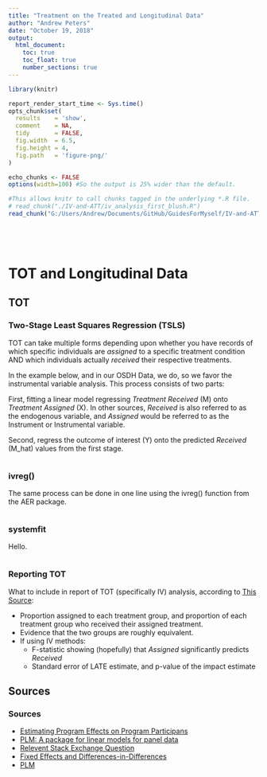 ```yaml
---
title: "Treatment on the Treated and Longitudinal Data"
author: "Andrew Peters"
date: "October 19, 2018"
output: 
  html_document:
    toc: true
    toc_float: true
    number_sections: true
---
```


```r
library(knitr)
```

<!-- Set the report-wide options, and point to the external code file. -->
```r
report_render_start_time <- Sys.time()
opts_chunk$set(
  results    = 'show',
  comment    = NA,
  tidy       = FALSE,
  fig.width  = 6.5,
  fig.height = 4,
  fig.path   = 'figure-png/'
)

echo_chunks <- FALSE
options(width=100) #So the output is 25% wider than the default.

#This allows knitr to call chunks tagged in the underlying *.R file.
# read_chunk("./IV-and-ATT/iv_analysis_first_blush.R")
read_chunk("G:/Users/Andrew/Documents/GitHub/GuidesForMyself/IV-and-ATT/iv_analysis_first_blush.R")


```

<!-- Load 'sourced' R files.  Suppress the output when loading sources. -->
```r
```

<!-- Load R packages. Suppress the output when loading packages. -->
```r
```

<!-- Load any global functions and variables declared in the R file.  Suppress the output. -->
```r
```

<!-- Tweak the datasets.   -->
```r
```

TOT and Longitudinal Data {.tabset .tabset-fade}
=============================


TOT
-----------------------------
### Two-Stage Least Squares Regression (TSLS)

TOT can take multiple forms depending upon whether you have records of which specific individuals are *assigned* to a specific treatment condition AND which individuals actually *received* their respective treatments.  

In the example below, and in our OSDH Data, we do, so we favor the instrumental variable analysis. This process consists of two parts:

First, fitting a linear model regressing *Treatment Received* (M) onto *Treatment Assigned* (X). In other sources, *Received* is also referred to as the endogenous variable, and *Assigned* would be referred to as the Instrument or Instrumental variable. 

Second, regress the outcome of interest (Y) onto the predicted *Received* (M_hat) values from the first stage.

```r
```


### ivreg()

The same process can be done in one line using the ivreg() function from the AER package.
```r
```

### systemfit

Hello.
```r
```


###  Reporting TOT
What to include in report of TOT (specifically IV) analysis, according to [This Source](https://www.hhs.gov/ash/oah/sites/default/files/estimating-program-effects-on-program-participants-brief.pdf): 

  + Proportion assigned to each treatment group, and proportion of each treatment group who received their assigned treatment.
  + Evidence that the two groups are roughly equivalent. 
  + If using IV methods:
    + F-statistic showing (hopefully) that *Assigned* significantly predicts *Received*
    + Standard error of LATE estimate, and p-value of the impact estimate

Sources
-----------------------------
### Sources
  
  + [Estimating Program Effects on Program Participans](https://www.hhs.gov/ash/oah/sites/default/files/estimating-program-effects-on-program-participants-brief.pdf)
  + [PLM: A package for linear models for panel data](https://cran.r-project.org/web/packages/plm/plm.pdf)
  + [Relevent Stack Exchange Question](https://stats.stackexchange.com/questions/159997/2sls-for-panel-data-in-r)
  + [Fixed Effects and Differences-in-Differences](https://static1.squarespace.com/static/59371c8ad1758ebe90723e40/t/5b085292758d46948e575dc3/1527272083029/strumpf+2017-DD+and+FE.pdf)
  + [PLM](https://cran.r-project.org/web/packages/plm/plm.pdf)
  
  
  
  
<!--  + [NCSS Intro to 2SLS](https://ncss-wpengine.netdna-ssl.com/wp-content/themes/ncss/pdf/Procedures/NCSS/Two-Stage_Least_Squares.pdf) -->




